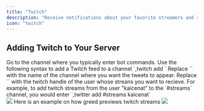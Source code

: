 ```yaml
---
title: "Twitch"
description: "Receive notifications about your favorite streamers and stay updated with the latest Twitch streams using Greed."
icon: "twitch"
---
```


## Adding Twitch to Your Server
<Steps>
<Step title="Navigate to the Commands Channel">
  Go to the channel where you typically enter bot commands.
</Step>

<Step title="Enter the Command">
  Use the following syntax to add a Twitch feed to a channel `,twitch add <channel> <user>`
Replace `<channel>` with the name of the channel where you want the tweets to appear.
Replace `<user>` with the twitch handle of the user whose streans you want to recieve.
</Step>

<Step title="Example Command">
For example, to add twitch streams from the user "kaicenat" to the `#streams` channel, you would enter `,twitter add #streams kaicenat`
  <br />
  <Frame caption="Setting up twitch with greed.">
  <img src="/images/twitch/twitch.gif" />
</Frame>
</Step>

 <Step title="Example preview">
 Here is an example on how greed previews twitch streams 
<Frame caption= "Example of greed notifying">
 <img src="/images/twitch/twitch.png" />
 </Frame>
</Step>
</Steps>
